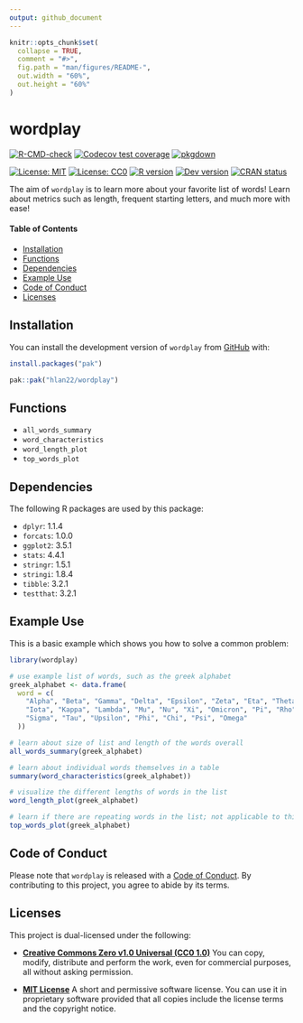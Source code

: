 ```yaml
---
output: github_document
---
```


<!-- README.md is generated from README.Rmd. Please edit that file -->

```r
knitr::opts_chunk$set(
  collapse = TRUE,
  comment = "#>",
  fig.path = "man/figures/README-",
  out.width = "60%",
  out.height = "60%"
)
```

# wordplay

<!-- badges: start -->
[![R-CMD-check](https://github.com/hlan22/wordplay/actions/workflows/R-CMD-check.yaml/badge.svg)](https://github.com/hlan22/wordplay/actions/workflows/R-CMD-check.yaml)
[![Codecov test coverage](https://codecov.io/gh/hlan22/wordplay/graph/badge.svg)](https://app.codecov.io/gh/hlan22/wordplay)
[![pkgdown](https://github.com/hlan22/wordplay/actions/workflows/pkgdown.yaml/badge.svg)](https://hlan22.github.io/wordplay/)

[![License: MIT](https://img.shields.io/badge/License-MIT-yellow.svg)](https://opensource.org/licenses/MIT)
[![License: CC0](https://img.shields.io/badge/License-CC0-lightgrey.svg)](https://creativecommons.org/publicdomain/zero/1.0/)
[![R version](https://img.shields.io/badge/R-%3E%3D4.0.0-blue)](https://github.com/hlan22/wordplay/blob/main/DESCRIPTION)
[![Dev version](https://img.shields.io/badge/dev%20version-1.0.0-brightgreen)](https://github.com/hlan22/wordplay)
[![CRAN status](https://www.r-pkg.org/badges/version/wordplay)](https://CRAN.R-project.org/package=wordplay)
<!-- badges: end -->

The aim of `wordplay` is to learn more about your favorite list of words! 
Learn about metrics such as length, frequent starting letters, and much more with ease!

#### Table of Contents

* [Installation](#installation)
* [Functions](#functions)
* [Dependencies](#dependencies)
* [Example Use](#example-use)
* [Code of Conduct](#code-of-conduct)
* [Licenses](#licenses)

## Installation

You can install the development version of `wordplay` from [GitHub](https://github.com/) with:

``` r
install.packages("pak")

pak::pak("hlan22/wordplay")
```

## Functions

* `all_words_summary`
* `word_characteristics`
* `word_length_plot`
* `top_words_plot`

## Dependencies

The following R packages are used by this package:

* `dplyr`: 1.1.4
* `forcats`: 1.0.0
* `ggplot2`: 3.5.1
* `stats`: 4.4.1
* `stringr`: 1.5.1
* `stringi`: 1.8.4
* `tibble`: 3.2.1
* `testthat`: 3.2.1

## Example Use

This is a basic example which shows you how to solve a common problem:

```r

library(wordplay)

# use example list of words, such as the greek alphabet
greek_alphabet <- data.frame(
  word = c(
    "Alpha", "Beta", "Gamma", "Delta", "Epsilon", "Zeta", "Eta", "Theta",
    "Iota", "Kappa", "Lambda", "Mu", "Nu", "Xi", "Omicron", "Pi", "Rho",
    "Sigma", "Tau", "Upsilon", "Phi", "Chi", "Psi", "Omega"
  ))

# learn about size of list and length of the words overall
all_words_summary(greek_alphabet)

# learn about individual words themselves in a table
summary(word_characteristics(greek_alphabet))

# visualize the different lengths of words in the list
word_length_plot(greek_alphabet)

# learn if there are repeating words in the list; not applicable to this example
top_words_plot(greek_alphabet)
```


## Code of Conduct

Please note that `wordplay` is released with a [Code of Conduct](https://hlan22.github.io/wordplay/CODE_OF_CONDUCT.md). 
By contributing to this project, you agree to abide by its terms.

## Licenses

This project is dual-licensed under the following:

- **[Creative Commons Zero v1.0 Universal (CC0 1.0)](https://creativecommons.org/publicdomain/zero/1.0/)** You can copy, modify, distribute and perform the work, even for commercial purposes, all without asking permission.

- **[MIT License](LICENSE-MIT.md)** A short and permissive software license. You can use it in proprietary software provided that all copies include the license terms and the copyright notice.
  
